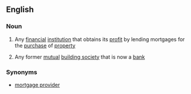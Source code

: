 ==English==

===Noun===
{{en-noun|head=[[mortgage]] [[lender]]}}

# Any [[financial]] [[institution]] that obtains its [[profit]] by lending mortgages for the [[purchase]] of [[property]]
# {{context|British|lang=en}} Any former [[mutual]] [[building society]] that is now a [[bank]]

===Synonyms===
*[[mortgage provider]]